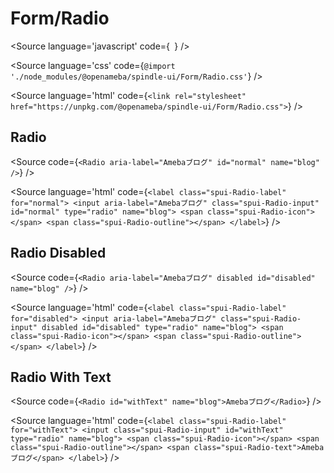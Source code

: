 
<Meta of={RadioStories} />

# Form/Radio

<Source
  language='javascript'
  code={`
  `}
/>

<Source
  language='css'
  code={`@import './node_modules/@openameba/spindle-ui/Form/Radio.css'`}
/>

<Source
  language='html'
  code={`<link rel="stylesheet" href="https://unpkg.com/@openameba/spindle-ui/Form/Radio.css">`}
/>

## Radio

<Story of={RadioStories.Radio} />

<Source
  code={`
<Radio aria-label="Amebaブログ" id="normal" name="blog" />
  `}
/>

<Source
  language='html'
  code={`
<label class="spui-Radio-label" for="normal">
  <input aria-label="Amebaブログ" class="spui-Radio-input" id="normal" type="radio" name="blog">
  <span class="spui-Radio-icon"></span>
  <span class="spui-Radio-outline"></span>
</label>
  `}
/>

## Radio Disabled

<Story of={RadioStories.RadioDisabled} />

<Source
  code={`
<Radio aria-label="Amebaブログ" disabled id="disabled" name="blog" />
  `}
/>

<Source
  language='html'
  code={`
<label class="spui-Radio-label" for="disabled">
  <input aria-label="Amebaブログ" class="spui-Radio-input" disabled id="disabled" type="radio" name="blog">
  <span class="spui-Radio-icon"></span>
  <span class="spui-Radio-outline"></span>
</label>
  `}
/>

## Radio With Text

<Story of={RadioStories.RadioWithText} />

<Source
  code={`
<Radio id="withText" name="blog">Amebaブログ</Radio>
  `}
/>

<Source
  language='html'
  code={`
<label class="spui-Radio-label" for="withText">
  <input class="spui-Radio-input" id="withText" type="radio" name="blog">
  <span class="spui-Radio-icon"></span>
  <span class="spui-Radio-outline"></span>
  <span class="spui-Radio-text">Amebaブログ</span>
</label>
  `}
/>

